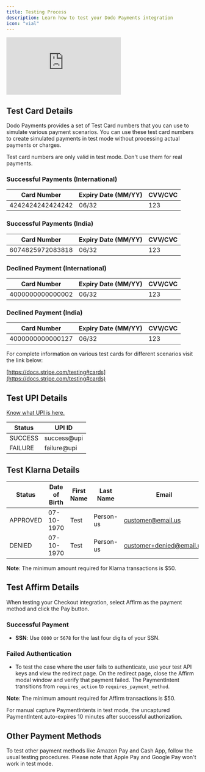 ```yaml
---
title: Testing Process
description: Learn how to test your Dodo Payments integration
icon: "vial"
---
```


<iframe 
    className="w-full aspect-video rounded-md" 
    src="https://www.youtube.com/embed/5CcUSE4L_cg"
    title="Test Transaction | Dodo Payments" 
    frameBorder="0"
    allow="accelerometer; autoplay; clipboard-write; encrypted-media; gyroscope; picture-in-picture"
    allowFullScreen
></iframe>

## Test Card Details

Dodo Payments provides a set of Test Card numbers that you can use to simulate various payment scenarios. You can use these test card numbers to create simulated payments in test mode without processing actual payments or charges.

Test card numbers are only valid in test mode. Don't use them for real payments.

### Successful Payments (International)

| **Card Number**  | **Expiry Date (MM/YY)** | **CVV/CVC** |
| ---------------- | ----------------------- | ----------- |
| 4242424242424242 | 06/32                   | 123         |

### Successful Payments (India)

| **Card Number**  | **Expiry Date (MM/YY)** | **CVV/CVC** |
| ---------------- | ----------------------- | ----------- |
| 6074825972083818 | 06/32                   | 123         |

### Declined Payment (International)

| **Card Number**  | **Expiry Date (MM/YY)** | **CVV/CVC** |
| ---------------- | ----------------------- | ----------- |
| 4000000000000002 | 06/32                   | 123         |

### Declined Payment (India)

| **Card Number**  | **Expiry Date (MM/YY)** | **CVV/CVC** |
| ---------------- | ----------------------- | ----------- |
| 4000000000000127 | 06/32                   | 123         |

For complete information on various test cards for different scenarios visit the link below:

[https://docs.stripe.com/testing#cards](https://docs.stripe.com/testing#cards)

## Test UPI Details
[Know what UPI is here.](/features/upi)

|    **Status**    |  **UPI ID**   |
|------------------| --------------|
|     SUCCESS      | success@upi   |
|     FAILURE      | failure@upi   |

## Test Klarna Details

| **Status** | **Date of Birth** | **First Name** | **Last Name** | **Email**                     | **Street**     | **House Number** | **City**   | **State** | **Postal Code** | **Phone**         |
|------------|-------------------|----------------|---------------|------------------------------|----------------|------------------|------------|-----------|-----------------|-------------------|
| APPROVED   | 07-10-1970        | Test           | Person-us     | customer@email.us            | Amsterdam Ave  | 509              | New York   | New York  | 10024-3941      | +13106683312      |
| DENIED     | 07-10-1970        | Test           | Person-us     | customer+denied@email.us     | Amsterdam Ave  | 509              | New York   | New York  | 10024-3941      | +13106354386      |

**Note**: The minimum amount required for Klarna transactions is $50.

## Test Affirm Details

When testing your Checkout integration, select Affirm as the payment method and click the Pay button.

### Successful Payment
- **SSN**: Use `0000` or `5678` for the last four digits of your SSN.

### Failed Authentication
- To test the case where the user fails to authenticate, use your test API keys and view the redirect page. On the redirect page, close the Affirm modal window and verify that payment failed. The PaymentIntent transitions from `requires_action` to `requires_payment_method`.

**Note**: The minimum amount required for Affirm transactions is $50.

For manual capture PaymentIntents in test mode, the uncaptured PaymentIntent auto-expires 10 minutes after successful authorization.

## Other Payment Methods

To test other payment methods like Amazon Pay and Cash App, follow the usual testing procedures. Please note that Apple Pay and Google Pay won't work in test mode.